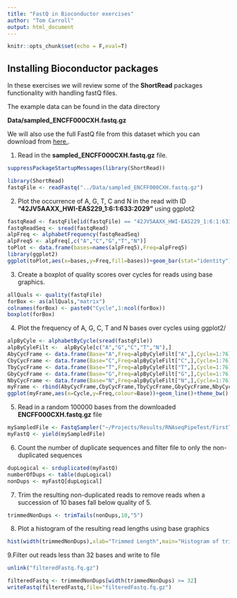 ```yaml
---
title: "FastQ in Bioconductor exercises"
author: "Tom Carroll"
output: html_document
---
```


```r
knitr::opts_chunk$set(echo = F,eval=T)
```


## Installing Bioconductor packages

In these exercises we will review some of the **ShortRead** packages functionality with handling fastQ files.

The example data can be found in the data directory 

**Data/sampled_ENCFF000CXH.fastq.gz**

We will also use  the full FastQ file from this dataset which you can download from [here.](https://www.encodeproject.org/files/ENCFF000CXH/@@download/ENCFF000CXH.fastq.gz).

1. Read in the **sampled_ENCFF000CXH.fastq.gz** file.

```r
suppressPackageStartupMessages(library(ShortRead))
```

```r
library(ShortRead)
fastqFile <- readFastq("../Data/sampled_ENCFF000CXH.fastq.gz")
```

2. Plot the occurrence of A, G, T, C and N in the read with ID **"42JV5AAXX_HWI-EAS229_1:6:1:633:2029"** using ggplot2

```r
fastqRead <- fastqFile[id(fastqFile) == "42JV5AAXX_HWI-EAS229_1:6:1:633:2029"]
fastqReadSeq <- sread(fastqRead)
alpFreq <- alphabetFrequency(fastqReadSeq)
alpFreq5 <- alpFreq[,c("A","C","G","T","N")]
toPlot <- data.frame(bases=names(alpFreq5),Freq=alpFreq5)
library(ggplot2)
ggplot(toPlot,aes(x=bases,y=Freq,fill=bases))+geom_bar(stat="identity")+theme_bw()
```

3. Create a boxplot of quality scores over cycles for reads using base graphics.

```r
allQuals <- quality(fastqFile)
forBox <- as(allQuals,"matrix")
colnames(forBox) <- paste0("Cycle",1:ncol(forBox))
boxplot(forBox)
```

4. Plot the frequency of A, G, C, T and N bases over cycles using ggplot2/

```r
alpByCyle <- alphabetByCycle(sread(fastqFile))
alpByCyleFilt <-  alpByCyle[c("A","G","C","T","N"),]
AbyCycFrame <- data.frame(Base="A",Freq=alpByCyleFilt["A",],Cycle=1:76)
CbyCycFrame <- data.frame(Base="C",Freq=alpByCyleFilt["C",],Cycle=1:76)
TbyCycFrame <- data.frame(Base="T",Freq=alpByCyleFilt["T",],Cycle=1:76)
GbyCycFrame <- data.frame(Base="G",Freq=alpByCyleFilt["G",],Cycle=1:76)
NbyCycFrame <- data.frame(Base="N",Freq=alpByCyleFilt["N",],Cycle=1:76)
myFrame <- rbind(AbyCycFrame,CbyCycFrame,TbyCycFrame,GbyCycFrame,NbyCycFrame)
ggplot(myFrame,aes(x=Cycle,y=Freq,colour=Base))+geom_line()+theme_bw()

```

5. Read in a random 100000 bases from the downloaded **ENCFF000CXH.fastq.gz** file

```r
mySampledFile <- FastqSampler("~/Projects/Results/RNAseqPipeTest/FirstTest/FQs/ENCFF000CXH.fastq.gz",n=100000)
myFastQ <- yield(mySampledFile)
```

6. Count the number of duplicate sequences and filter file to only the non-duplicated sequences


```r
dupLogical <- srduplicated(myFastQ)
numberOfDups <- table(dupLogical)
nonDups <- myFastQ[dupLogical]
```

7. Trim the resulting non-duplicated reads to remove reads when a succession of 10 bases fall below quality of 5. 

```r
trimmedNonDups <- trimTails(nonDups,10,"5")
```

8. Plot a histogram of the resulting read lengths using base graphics

```r
hist(width(trimmedNonDups),xlab="Trimmed Length",main="Histogram of trimmed lengths")
```

9.Filter out reads less than 32 bases and write to file
```r

unlink("filteredFastq.fq.gz")
```

```r
filteredFastq <- trimmedNonDups[width(trimmedNonDups) >= 32]
writeFastq(filteredFastq,file="filteredFastq.fq.gz")
```



